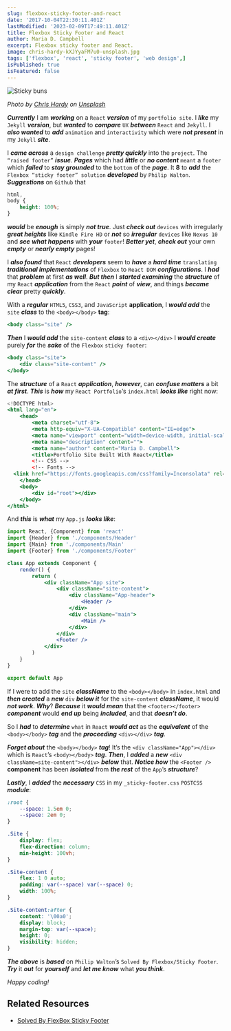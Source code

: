 ```yaml
---
slug: flexbox-sticky-footer-and-react
date: '2017-10-04T22:30:11.401Z'
lastModified: '2023-02-09T17:49:11.401Z'
title: Flexbox Sticky Footer and React
author: Maria D. Campbell
excerpt: Flexbox sticky footer and React.
image: chris-hardy-kXJYyaFM7u0-unsplash.jpg
tags: ['flexbox', 'react', 'sticky footer', 'web design',]
isPublished: true
isFeatured: false
---
```


![Sticky buns](chris-hardy-kXJYyaFM7u0-unsplash.jpg)

*Photo by [Chris Hardy](https://unsplash.com/@chrishardyphotography) on [Unsplash](https://unsplash.com/photos/kXJYyaFM7u0)*

***Currently*** I am ***working*** on a `React` **_version_** of my `portfolio site`. I
***like*** my `Jekyll` **_version_**, but ***wanted*** to ***compare*** `UX` **_between_**
`React` and `Jekyll`. I ***also wanted*** to **_add_** `animation` and
`interactivity` which were ***not present*** in my `Jekyll` ***site***.

I ***came across*** a `design challenge` ***pretty quickly*** into the `project`. The
`“raised footer”` ***issue***. ***Pages*** which had ***little*** or ***no content*** `meant` a `footer` which ***failed*** to ***stay grounded*** to the `bottom` of the ***page***. It **8** to ***add*** the `Flexbox “sticky footer” solution` **_developed_** by `Philip Walton`.
***Suggestions*** on `Github` that

```css
html,
body {
    height: 100%;
}
```

***would*** be ***enough*** is simply ***not true***. Just ***check out*** `devices` with irregularly
***great heights*** like `Kindle Fire HD` or ***not*** so ***irregular*** `devices` like `Nexus 10` and ***see*** ***what happens*** with ***your*** `footer`! ***Better yet***, ***check out*** your own ***empty*** or ***nearly empty*** pages!

I ***also found*** that `React` ***developers*** seem to ***have*** a ***hard time*** `translating`
**_traditional implementations_** of `Flexbox` to `React DOM` **_configurations_**. I ***had*** that ***problem*** at first ***as well***. ***But then*** I ***started examining*** the **_structure_** of my `React` ***application*** from the `React` ***point*** of ***view***, and things ***became clear*** pretty ***quickly***.

With a **_regular_** `HTML5`, `CSS3`, and `JavaScript` **application**, I ***would add*** the `site` ***class*** to the `<body></body>` **tag**:

```jsx
<body class="site" />
```

***Then*** I ***would add*** the `site-content` ***class*** to a `<div></div>` I ***would create***
purely ***for*** the ***sake*** of the `Flexbox` `sticky footer`:

```jsx
<body class="site">
    <div class="site-content" />
</body>
```

The ***structure*** of a `React` ***application***, ***however***, can ***confuse matters*** a bit ***at first***. ***This*** is ***how*** my `React Portfolio`‘s `index.html` ***looks like*** right now:

```jsx
<!DOCTYPE html>
<html lang="en">
    <head>
        <meta charset="utf-8">
        <meta http-equiv="X-UA-Compatible" content="IE=edge">
        <meta name="viewport" content="width=device-width, initial-scale=1">
        <meta name="description" content="">
        <meta name="author" content="Maria D. Campbell">
        <title>Portfolio Site Built With React</title>
        <!-- CSS -->
        <!-- Fonts -->
  <link href="https://fonts.googleapis.com/css?family=Inconsolata" rel="stylesheet">
    </head>
    <body>
        <div id="root"></div>
    </body>
</html>
```

And ***this*** is ***what*** my `App.js` ***looks like***:

```jsx
import React, {Component} from 'react'
import {Header} from './components/Header'
import {Main} from './components/Main'
import {Footer} from './components/Footer'

class App extends Component {
    render() {
        return (
            <div className="App site">
                <div className="site-content">
                    <div className="App-header">
                        <Header />
                    </div>
                    <div className="main">
                        <Main />
                    </div>
                </div>
                <Footer />
            </div>
        )
    }
}

export default App
```

If I were to add the `site` ***className*** to the `<body></body>` in `index.html` and
***then created*** a ***new*** `div` ***below it*** for the `site-content` ***className***, it would ***not work***. ***Why***? ***Because*** it ***would mean*** that the `<footer></footer>` ***component*** would ***end up*** being ***included***, and that ***doesn’t do***.

So I ***had*** to ***determine*** `what` in `React` ***would act*** as the ***equivalent*** of the
`<body></body>` ***tag*** and the ***proceeding*** `<div></div>` ***tag***.

***Forget about*** the `<body></body>` ***tag***! It’s the `<div className="App"></div>`
which is `React`’s `<body></body>` ***tag***. **_Then_**, I ***added*** a ***new***
`<div className=site-content"></div>` ***below*** that. ***Notice how*** the `<Footer />`
**component** has been **_isolated_** from ***the rest*** of the `App`’s ***structure***?

***Lastly***, I ***added*** the ***necessary*** `CSS` in my `_sticky-footer.css` `POSTCSS`
***module***:

```css
:root {
    --space: 1.5em 0;
    --space: 2em 0;
}

.Site {
    display: flex;
    flex-direction: column;
    min-height: 100vh;
}

.Site-content {
    flex: 1 0 auto;
    padding: var(--space) var(--space) 0;
    width: 100%;
}

.Site-content:after {
    content: '\00a0';
    display: block;
    margin-top: var(--space);
    height: 0;
    visibility: hidden;
}
```

***The above*** is ***based*** on `Philip Walton`’s `Solved By Flexbox/Sticky Footer`. ***Try*** it
***out*** for ***yourself*** and ***let me know*** what ***you think***.

*Happy coding!*

## Related Resources

- [Solved By FlexBox Sticky Footer](https://philipwalton.github.io/solved-by-flexbox/demos/sticky-footer/)
